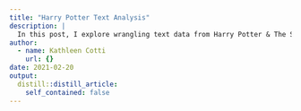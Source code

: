 ```yaml
---
title: "Harry Potter Text Analysis"
description: |
  In this post, I explore wrangling text data from Harry Potter & The Sorcer's Stone.
author:
  - name: Kathleen Cotti
    url: {}
date: 2021-02-20
output:
  distill::distill_article:
    self_contained: false
---
```





